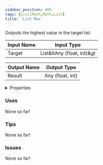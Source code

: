 ```yaml
---
sidebar_position: 405
tags: [List,Math,Math,List]
title: 'List Max'
---
```


Outputs the highest value in the target list.



<DocusaurusSvg />

| Input Name | Input Type |
|-----------|-----------|
| Target | List&ltAny (float, int)&gt |

| Output Name | Output Type |
|-----------|-----------|
| Result | Any (float, int) |


<details>
  <summary>Properties</summary>
  <div>
    <div>
    <table>
      <thead>
        <tr>
          <th>Is beta required?</th>
          <th>No</th>
        </tr>
        <tr>
          <th>Is this chip a trolling risk?</th>
          <th>No</th>
        </tr>
        <tr>
          <th>Is this chip a role assignment risk?</th>
          <th>No</th>
        </tr>
        <tr>
          <th>Chip UUID</th>
          <th>47428133-4492-422a-aeab-82c21667543e</th>
        </tr>
        <tr>
          <th>Room availability</th>
          <th>Available everywhere</th>
        </tr>
      </thead>
    </table>
    </div>
  </div>
</details>

### Uses

None so far!

### Tips

None so far!

### Issues

None so far!
